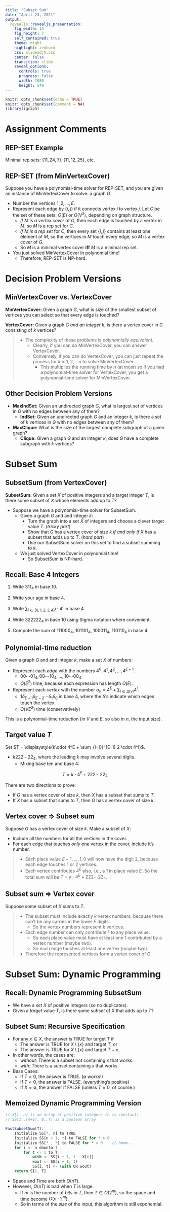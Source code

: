 ```yaml
---
title: "Subset Sum"
date: "April 23, 2021"
output: 
  revealjs::revealjs_presentation:
    fig_width: 14
    fig_height: 7
    self_contained: true
    theme: night
    highlight: zenburn
    css: slidesdjh.css
    center: false
    transition: slide
    reveal_options:
      controls: true
      progress: false
      width: 1080
      height: 540
---
```


```r
knitr::opts_chunk$set(echo = TRUE)
knitr::opts_chunk$set(comment = NA)
library(igraph)
```

# Assignment Comments

## REP-SET Example

\begin{align}
C=\{ & \{1,11,14,18,20,23\}, \{5,12,15,18,21,24\}, \{2, 11, 16, 17\}, \\
& \{4, 5, 10,19,24,25\}, \{2,7,17,18,25\}, \{8,11,12,14,16\}, \\
& \{4,6,10,11,22,25\}, \{3,7,12,15,16,19\}, \{1, 6, 9, 12, 14, 19, 21, 24\}  
\}
\end{align}

Minimal rep sets: $\{11,24,7\}, \{11, 12, 25\}$, etc.

## REP-SET (from MinVertexCover)

Suppose you have a polynomial-time solver for REP-SET, and you are given an instance of MinVertexCover to solve: a graph $G$.

- Number the vertices $1,2,\ldots, E$.
- Represent each edge by $\{i,j\}$ if it connects vertex $i$ to vertex $j$. Let $C$ be the set of these sets. $O(E)$ or $O(V^2)$, depending on graph structure.
    - *If $M$ is a vertex cover* of $G$, then each edge is touched by a vertex in $M$, so $M$ is a rep set for $C$.
    - *If $M$ is a rep set* for $C$, then every set $\{i,j\}$ contains at least one element of $M$, so the vertices in $M$ touch every edge, so $M$ is a vertex cover of $G$.
    - So $M$ is a minimal vertex cover **iff** $M$ is a minimal rep set.
- You just solved MinVertexCover in polynomial time!
    - Therefore, REP-SET is NP-hard.
    
# Decision Problem Versions

## MinVertexCover vs. VertexCover

**MinVertexCover:** Given a graph $G$, what is size of the smallest subset of vertices you can select so that every edge is touched?

**VertexCover:** Given a graph $G$ *and an integer $k$*, is there a vertex cover in $G$ consisting of $k$ vertices?

>- The complexity of these problems is *polynomially equivalent.*
>    - Clearly, if you can do MinVertexCover, you can answer VertexCover.
>    - Conversely, if you can do VertexCover, you can just repeat the process for $k = 1,2,\ldots n$ to solve MinVertexCover.
>        - This multiplies the running time by $n$ (at most) so if you had a polynomial-time solver for VertexCover, you get a polynomial-time solver for MinVertexCover.

## Other Decision Problem Versions

- **MaxIndSet:** Given an undirected graph $G$, what is largest set of vertices in $G$ with no edges between any of them?
    - **IndSet:** Given an undirected graph $G$ and an integer $k$, is there a set of $k$ vertices in $G$ with no edges between any of them?
- **MaxClique:** What is the size of the largest complete subgraph of a given graph?
    - **Clique:** Given a graph $G$ and an integer $k$, does $G$ have a complete subgraph with $k$ vertices?

# Subset Sum

## SubsetSum (from VertexCover)

**SubsetSum:** Given a set $X$ of positive integers and a target integer $T$, is there some subset of $X$ whose elements add up to $T$?

- Suppose we have a polynomial-time solver for SubsetSum.
    - Given a graph $G$ and and integer $k$:
        - Turn the graph into a set $X$ of integers and choose a clever target value $T$. (*tricky part*)
        - Show that $G$ has a vertex cover of size $k$ *if and only if* $X$ has a subset that adds up to $T$. (*hard part*)
        - Use our SubsetSum solver on this set to find a subset summing to $k$.
    - We just solved VertexCover in polynomial time!
        - So SubsetSum is NP-hard.

## Recall: Base 4 Integers

1. Write $311_4$ in base 10.

2. Write your age in base 4.

3. Write $\displaystyle{\sum_{i \in \{0,1,2,3,4\}} i \cdot 4^i}$ in base 4.

4. Write $322222_4$ in base 10 using Sigma notation where convenient.

5. Compute the sum of $111000_4$, $101101_4$, $100011_4$, $110110_4$ in base 4.

## Polynomial-time reduction

Given a graph $G$ and and integer $k$, make a set $X$ of numbers:

- Represent each *edge* with the numbers $4^0, 4^1, 4^2, \ldots, 4^{E-1}$.
    - $00\cdots 01_4,\, 00\cdots 10_4,\, \ldots,\, 10\cdots 00_4$  
    - $O(E^2)$ time, because each expression has length $O(E)$.
- Represent each *vertex* with the number $\displaystyle{a_v = 4^E + \sum_{i\in \Delta(v)} 4^i}$.
    - $1\delta_{E-1}\delta_{E-2}\cdots\delta_1{\delta_0}$ in base 4, where the $\delta$'s indicate which edges touch the vertex.
    - $O(VE^2)$ time (conservatively)

This is a polynomial-time reduction (in $V$ and $E$, so also in $n$, the input size).

## Target value $T$

Set $T = \displaystyle{k\cdot 4^E + \sum_{i=0}^{E-1} 2 \cdot 4^i}$.

- $k222\cdots 22_4$, where the leading $k$ may involve several digits.
    - Mixing base ten and base 4:

$$
T = k\cdot 4^E + 222\cdots 22_4
$$

There are two directions to prove:

- If $G$ has a vertex cover of size $k$, then $X$ has a subset that sums to $T$.
- If $X$ has a subset that sums to $T$, then $G$ has a vertex cover of size $k$.

## Vertex cover $\Rightarrow$ Subset sum

Suppose $G$ has a vertex cover of size $k$. Make a subset of $X$:

- Include all the numbers for all the vertices in the cover.
- For each edge that touches *only one* vertex in the cover, include it's number.

>- Each place value $E-1, \ldots, 1, 0$ will now have the digit $2$, because each edge touches 1 or 2 vertices.
>- Each vertex contributes $4^E$ also, i.e., a $1$ in place value $E$. So the total sum will be $T = k\cdot 4^E + 222\cdots 22_4$.

## Subset sum $\Rightarrow$ Vertex cover

Suppose some subset of $X$ sums to $T$.

>- The subset must include exactly $k$ vertex numbers, because there can't be any carries in the lower $E$ digits.
>    - So the vertex numbers represent $k$ vertices.
>- Each edge number can only contribute $1$ to any place value.
>    - So each place value must have at least one $1$ contributed by a vertex number (maybe two).
>    - So each edge touches at least one vertex (maybe two).
>- Therefore the represented vertices form a vertex cover of $G$.

# Subset Sum: Dynamic Programming

## Recall: Dynamic Programming SubsetSum

- We have a *set* $X$ of positive integers (so no duplicates).
- Given a *target* value $T$, is there some *subset* of $X$ that adds up to $T$?

## Subset Sum: Recursive Specification

- For any $x\in X$, the answer is TRUE for target $T$ if
    - The answer is TRUE for $X \setminus \{x\}$ and target $T$, or
    - The answer is TRUE for $X \setminus \{x\}$ and target $T-x$.
- In other words, the cases are:
    - *without:* There is a subset not containing $x$ that works.
    - *with:* There is a subset containing $x$ that works.
- Base Cases:
    - If $T = 0$, the answer is TRUE. ($\emptyset$ works!)
    - If $T < 0$, the answer is FALSE. (everything's positive)
    - If $X = \emptyset$, the answer if FALSE (unless $T=0$, of course.)

## Memoized Dynamic Programming Version

```javascript
// X[1..n] is an array of positive integers (n is constant)
// SS[1..(n+1), 0..T] is a boolean array

FastSubsetSum(T):
    Initialize SS[*, 0] to TRUE
    Initialize SS[n + 1, *] to FALSE for * > 0
    Initialize SS[* , *] to FALSE for * < 0    // hmmm...
    for i <- n downto 1
        for t <- 1 to T
            with <- SS[i + 1, t - X[i]]
            wout <- SS[i + 1, t]
            SS[i, t] <- (with OR wout)
    return S[1, T]
```

- Space and Time are both $O(nT)$.
- However, $O(nT)$ is bad when $T$ is large.
    - If $m$ is the number of *bits* in $T$, then $T \in O(2^m)$, so the space and time become $O(n\cdot 2^m)$.
    - So in terms of the *size* of the input, this algorithm is still exponential.